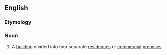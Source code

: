 ==English==

===Etymology===
{{confix|quad|plex|lang=en}}

===Noun===
{{en-noun|es}}

# {{context|US|lang=en}} A [[building]] divided into four separate [[residence]]s or [[commercial]] [[premises]]